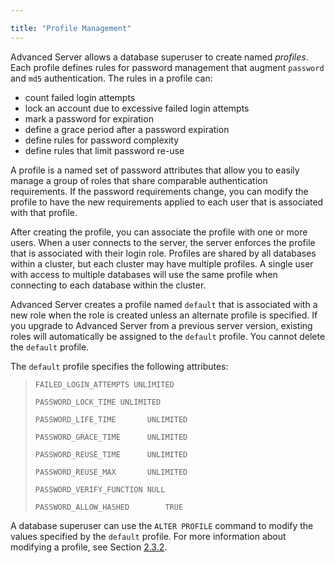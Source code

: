 ---

title: "Profile Management"
---

<div id="profile_management" class="registered_link"></div>

Advanced Server allows a database superuser to create named *profiles*. Each profile defines rules for password management that augment `password` and `md5` authentication. The rules in a profile can:

- count failed login attempts
- lock an account due to excessive failed login attempts
- mark a password for expiration
- define a grace period after a password expiration
- define rules for password complexity
- define rules that limit password re-use

A profile is a named set of password attributes that allow you to easily manage a group of roles that share comparable authentication requirements. If the password requirements change, you can modify the profile to have the new requirements applied to each user that is associated with that profile.

After creating the profile, you can associate the profile with one or more users. When a user connects to the server, the server enforces the profile that is associated with their login role. Profiles are shared by all databases within a cluster, but each cluster may have multiple profiles. A single user with access to multiple databases will use the same profile when connecting to each database within the cluster.

Advanced Server creates a profile named `default` that is associated with a new role when the role is created unless an alternate profile is specified. If you upgrade to Advanced Server from a previous server version, existing roles will automatically be assigned to the `default` profile. You cannot delete the `default` profile.

The `default` profile specifies the following attributes:

> `FAILED_LOGIN_ATTEMPTS UNLIMITED`
>
> `PASSWORD_LOCK_TIME UNLIMITED`
>
> `PASSWORD_LIFE_TIME		UNLIMITED`
>
> `PASSWORD_GRACE_TIME		UNLIMITED`
>
> `PASSWORD_REUSE_TIME		UNLIMITED`
>
> `PASSWORD_REUSE_MAX		UNLIMITED`
>
> `PASSWORD_VERIFY_FUNCTION	NULL`
>
> `PASSWORD_ALLOW_HASHED		TRUE`

A database superuser can use the `ALTER PROFILE` command to modify the values specified by the `default` profile. For more information about modifying a profile, see Section [2.3.2](https://www.enterprisedb.com/edb-docs/d/edb-postgres-advanced-server/user-guides/database-compatibility-for-oracle-developers-guide/11/Database_Compatibility_for_Oracle_Developers_Guide.1.032.html#pID0E01DJ0HA).

